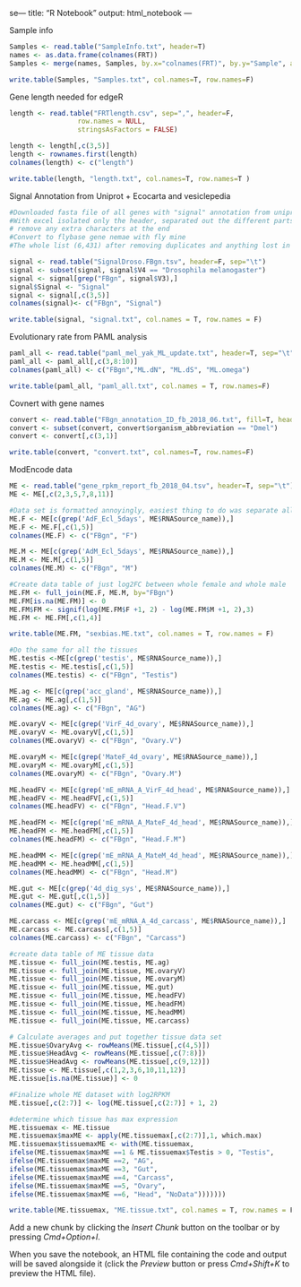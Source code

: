 se---
title: "R Notebook"
output: html_notebook
---

Sample info
```r
Samples <- read.table("SampleInfo.txt", header=T)
names <- as.data.frame(colnames(FRT))
Samples <- merge(names, Samples, by.x="colnames(FRT)", by.y="Sample", all.x = T)

write.table(Samples, "Samples.txt", col.names=T, row.names=F)
```

Gene length needed for edgeR
```r
length <- read.table("FRTlength.csv", sep=",", header=F, 
                 row.names = NULL, 
                 stringsAsFactors = FALSE)

length <- length[,c(3,5)]
length <- rownames.first(length)
colnames(length) <- c("length")

write.table(length, "length.txt", col.names=T, row.names=T )
```

Signal Annotation from Uniprot + Ecocarta and vesiclepedia
```r
#Downloaded fasta file of all genes with "signal" annotation from uniprot
#With excel isolated only the header, separated out the different parts of the header and kept only the part after GN= 
# remove any extra characters at the end
#Convert to flybase gene nemae with fly mine
#The whole list (6,431) after removing duplicates and anything lost in processing is 3279 genes

signal <- read.table("SignalDroso.FBgn.tsv", header=F, sep="\t")
signal <- subset(signal, signal$V4 == "Drosophila melanogaster")
signal <- signal[grep("FBgn", signal$V3),]
signal$Signal <- "Signal"
signal <- signal[,c(3,5)]
colnames(signal)<- c("FBgn", "Signal")

write.table(signal, "signal.txt", col.names = T, row.names = F)
```

Evolutionary rate from PAML analysis
```r
paml_all <- read.table("paml_mel_yak_ML_update.txt", header=T, sep="\t")
paml_all <- paml_all[,c(3,8:10)]
colnames(paml_all) <- c("FBgn","ML.dN", "ML.dS", "ML.omega")

write.table(paml_all, "paml_all.txt", col.names = T, row.names=F)
```

Covnert with gene names
```r
convert <- read.table("FBgn_annotation_ID_fb_2018_06.txt", fill=T, header=T)
convert <- subset(convert, convert$organism_abbreviation == "Dmel")
convert <- convert[,c(3,1)]

write.table(convert, "convert.txt", col.names=T, row.names=F)
```


ModEncode data
```r
ME <- read.table("gene_rpkm_report_fb_2018_04.tsv", header=T, sep="\t")
ME <- ME[,c(2,3,5,7,8,11)]

#Data set is formatted annoyingly, easiest thing to do was separate all samples of interest out individually and then put them back together
ME.F <- ME[c(grep('AdF_Ecl_5days', ME$RNASource_name)),]
ME.F <- ME.F[,c(1,5)]
colnames(ME.F) <- c("FBgn", "F")

ME.M <- ME[c(grep('AdM_Ecl_5days', ME$RNASource_name)),]
ME.M <- ME.M[,c(1,5)]
colnames(ME.M) <- c("FBgn", "M")

#Create data table of just log2FC between whole female and whole male
ME.FM <- full_join(ME.F, ME.M, by="FBgn")
ME.FM[is.na(ME.FM)] <- 0
ME.FM$FM <- signif(log(ME.FM$F +1, 2) - log(ME.FM$M +1, 2),3)
ME.FM <- ME.FM[,c(1,4)]

write.table(ME.FM, "sexbias.ME.txt", col.names = T, row.names = F)

#Do the same for all the tissues
ME.testis <-ME[c(grep('testis', ME$RNASource_name)),]
ME.testis <- ME.testis[,c(1,5)]
colnames(ME.testis) <- c("FBgn", "Testis")

ME.ag <- ME[c(grep('acc_gland', ME$RNASource_name)),]
ME.ag <- ME.ag[,c(1,5)]
colnames(ME.ag) <- c("FBgn", "AG")

ME.ovaryV <- ME[c(grep('VirF_4d_ovary', ME$RNASource_name)),]
ME.ovaryV <- ME.ovaryV[,c(1,5)]
colnames(ME.ovaryV) <- c("FBgn", "Ovary.V")

ME.ovaryM <- ME[c(grep('MateF_4d_ovary', ME$RNASource_name)),]
ME.ovaryM <- ME.ovaryM[,c(1,5)]
colnames(ME.ovaryM) <- c("FBgn", "Ovary.M")

ME.headFV <- ME[c(grep('mE_mRNA_A_VirF_4d_head', ME$RNASource_name)),]
ME.headFV <- ME.headFV[,c(1,5)]
colnames(ME.headFV) <- c("FBgn", "Head.F.V")

ME.headFM <- ME[c(grep('mE_mRNA_A_MateF_4d_head', ME$RNASource_name)),]
ME.headFM <- ME.headFM[,c(1,5)]
colnames(ME.headFM) <- c("FBgn", "Head.F.M")

ME.headMM <- ME[c(grep('mE_mRNA_A_MateM_4d_head', ME$RNASource_name)),]
ME.headMM <- ME.headMM[,c(1,5)]
colnames(ME.headMM) <- c("FBgn", "Head.M")

ME.gut <- ME[c(grep('4d_dig_sys', ME$RNASource_name)),]
ME.gut <- ME.gut[,c(1,5)]
colnames(ME.gut) <- c("FBgn", "Gut")

ME.carcass <- ME[c(grep('mE_mRNA_A_4d_carcass', ME$RNASource_name)),]
ME.carcass <- ME.carcass[,c(1,5)]
colnames(ME.carcass) <- c("FBgn", "Carcass")

#create data table of ME tissue data
ME.tissue <- full_join(ME.testis, ME.ag)
ME.tissue <- full_join(ME.tissue, ME.ovaryV)
ME.tissue <- full_join(ME.tissue, ME.ovaryM)
ME.tissue <- full_join(ME.tissue, ME.gut)
ME.tissue <- full_join(ME.tissue, ME.headFV)
ME.tissue <- full_join(ME.tissue, ME.headFM)
ME.tissue <- full_join(ME.tissue, ME.headMM)
ME.tissue <- full_join(ME.tissue, ME.carcass)

# Calculate averages and put together tissue data set
ME.tissue$OvaryAvg <- rowMeans(ME.tissue[,c(4,5)])
ME.tissue$HeadAvg <- rowMeans(ME.tissue[,c(7:8)])
ME.tissue$HeadAvg <- rowMeans(ME.tissue[,c(9,12)])
ME.tissue <- ME.tissue[,c(1,2,3,6,10,11,12)]
ME.tissue[is.na(ME.tissue)] <- 0

#Finalize whole ME dataset with log2RPKM
ME.tissue[,c(2:7)] <- log(ME.tissue[,c(2:7)] + 1, 2)

#determine which tissue has max expression
ME.tissuemax <- ME.tissue
ME.tissuemax$maxME <- apply(ME.tissuemax[,c(2:7)],1, which.max)
ME.tissuemax$tissuemaxME <- with(ME.tissuemax,
ifelse(ME.tissuemax$maxME ==1 & ME.tissuemax$Testis > 0, "Testis",
ifelse(ME.tissuemax$maxME ==2, "AG",
ifelse(ME.tissuemax$maxME ==3, "Gut",
ifelse(ME.tissuemax$maxME ==4, "Carcass",
ifelse(ME.tissuemax$maxME ==5, "Ovary",
ifelse(ME.tissuemax$maxME ==6, "Head", "NoData")))))))

write.table(ME.tissuemax, "ME.tissue.txt", col.names = T, row.names = F)
```


Add a new chunk by clicking the *Insert Chunk* button on the toolbar or by pressing *Cmd+Option+I*.

When you save the notebook, an HTML file containing the code and output will be saved alongside it (click the *Preview* button or press *Cmd+Shift+K* to preview the HTML file).

